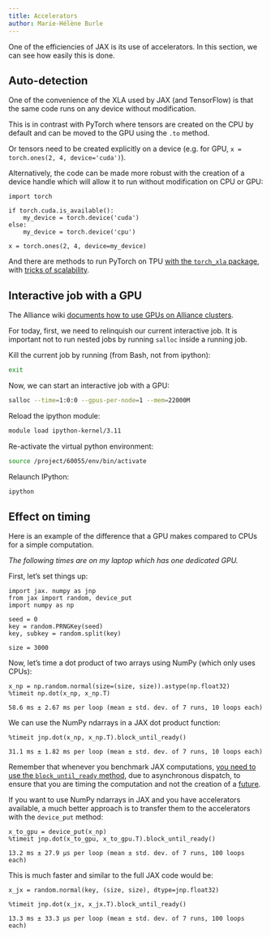 ```yaml
---
title: Accelerators
author: Marie-Hélène Burle
---
```


:::{.def}

One of the efficiencies of JAX is its use of accelerators. In this section, we can see how easily this is done.

:::

## Auto-detection

One of the convenience of the XLA used by JAX (and TensorFlow) is that the same code runs on any device without modification.

:::{.note}

This is in contrast with PyTorch where tensors are created on the CPU by default and can be moved to the GPU using the `.to` method.

Or tensors need to be created explicitly on a device (e.g. for GPU, `x = torch.ones(2, 4, device='cuda')`).

Alternatively, the code can be made more robust with the creation of a device handle which will allow it to run without modification on CPU or GPU:

```.python
import torch

if torch.cuda.is_available():
    my_device = torch.device('cuda')
else:
    my_device = torch.device('cpu')

x = torch.ones(2, 4, device=my_device)
```

And there are methods to run PyTorch on TPU [with the `torch_xla` package](https://pytorch.org/xla/release/2.1/index.html), with [tricks of scalability](https://pytorch.org/blog/scaling-pytorch-models-on-cloud-tpus-with-fsdp/).

:::

## Interactive job with a GPU

The Alliance wiki [documents how to use GPUs on Alliance clusters](https://docs.alliancecan.ca/wiki/Using_GPUs_with_Slurm).

For today, first, [we need to relinquish our current interactive job]{.emph}. It is important not to run nested jobs by running `salloc` inside a running job.

Kill the current job by running (from Bash, not from ipython):

```.bash
exit
```

Now, we can start an interactive job with a GPU:

```.bash
salloc --time=1:0:0 --gpus-per-node=1 --mem=22000M
```

Reload the ipython module:

```.bash
module load ipython-kernel/3.11
```

Re-activate the virtual python environment:

```.bash
source /project/60055/env/bin/activate
```

Relaunch IPython:

```.bash
ipython
```

## Effect on timing

Here is an example of the difference that a GPU makes compared to CPUs for a simple computation.

*The following times are on my laptop which has one dedicated GPU.*

First, let's set things up:

```.python
import jax. numpy as jnp
from jax import random, device_put
import numpy as np

seed = 0
key = random.PRNGKey(seed)
key, subkey = random.split(key)

size = 3000
```

Now, let's time a dot product of two arrays using NumPy (which only uses CPUs):

```.python
x_np = np.random.normal(size=(size, size)).astype(np.float32)
%timeit np.dot(x_np, x_np.T)
```

```
58.6 ms ± 2.67 ms per loop (mean ± std. dev. of 7 runs, 10 loops each)
```

We can use the NumPy ndarrays in a JAX dot product function:

```.python
%timeit jnp.dot(x_np, x_np.T).block_until_ready()
```

```
31.1 ms ± 1.82 ms per loop (mean ± std. dev. of 7 runs, 10 loops each)
```

:::{.note}

Remember that whenever you benchmark JAX computations, [you need to use the `block_until_ready` method](https://mint.westdri.ca/ai/jx/jx_benchmark), due to asynchronous dispatch, to ensure that you are timing the computation and not the creation of a [future](https://en.wikipedia.org/wiki/Futures_and_promises).

:::

If you want to use NumPy ndarrays in JAX and you have accelerators available, a much better approach is to transfer them to the accelerators with the `device_put` method:

```.python
x_to_gpu = device_put(x_np)
%timeit jnp.dot(x_to_gpu, x_to_gpu.T).block_until_ready()
```

```
13.2 ms ± 27.9 µs per loop (mean ± std. dev. of 7 runs, 100 loops each)
```

This is much faster and similar to the full JAX code would be:

```.python
x_jx = random.normal(key, (size, size), dtype=jnp.float32)

%timeit jnp.dot(x_jx, x_jx.T).block_until_ready()
```

```
13.3 ms ± 33.3 µs per loop (mean ± std. dev. of 7 runs, 100 loops each)
```
